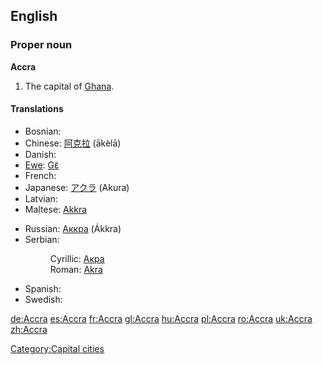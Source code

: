 {{wikipedia}}
==English==

===Proper noun===
'''Accra'''

# The capital of [[Ghana]].

====Translations====
{{trans-top|capital of Ghana}}
* Bosnian: {{t-|bs|Akra|f}}
* Chinese: [[阿克拉]] (ākèlā)
* Danish: {{t|da|Accra}}
* [[Ewe]]: [[Gɛ̃]]
* French: {{t+|fr|Accra}}
* Japanese: [[アクラ]] (Akura)
* Latvian: {{t|lv|Akra}}
* Maltese: [[Akkra]]
{{trans-mid}}
* Russian: [[Аккра]] (Ákkra)
* Serbian:
*: Cyrillic: [[Акра#Serbian|Акра]] {{f}}
*: Roman: [[Akra#Serbian|Akra]] {{f}}
* Spanish: {{t+|es|Accra|f}}
* Swedish: {{t|sv|Accra}}
{{trans-bottom}}

[[Category:Capital cities]]

[[de:Accra]]
[[es:Accra]]
[[fr:Accra]]
[[gl:Accra]]
[[hu:Accra]]
[[pl:Accra]]
[[ro:Accra]]
[[uk:Accra]]
[[zh:Accra]]